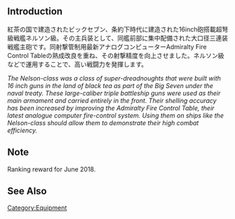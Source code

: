 {{EquipmentInfo|299}}

==Introduction==
紅茶の国で建造されたビックセブン、条約下時代に建造された16inch砲搭載超弩級戦艦ネルソン級。その主兵装として、同艦前部に集中配備された大口径三連装戦艦主砲です。同射撃管制用最新アナログコンピューターAdmiralty Fire Control Tableの熟成改良を重ね、その射撃精度を向上させました。ネルソン級などで運用することで、高い戦闘力を発揮します。

''The Nelson-class was a class of super-dreadnoughts that were built with 16 inch guns in the land of black tea as part of the Big Seven under the naval treaty. These large-caliber triple battleship guns were used as their main armament and carried entirely in the front. Their shelling accuracy has been increased by improving the Admiralty Fire Control Table, their latest analogue computer fire-control system. Using them on ships like the Nelson-class should allow them to demonstrate their high combat efficiency.''

==Note==
Ranking reward for June 2018.

==See Also==

{{Equipmentlist}}
[[Category:Equipment]]